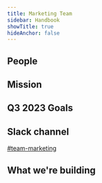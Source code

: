 ```yaml
---
title: Marketing Team
sidebar: Handbook
showTitle: true
hideAnchor: false
---
```


## People

<TeamMembers />

## Mission

<Mission />

## Q3 2023 Goals

<Objectives />

## Slack channel

[#team-marketing](https://posthog.slack.com/messages/team-marketing)

## What we're building

<TeamRoadmap />
